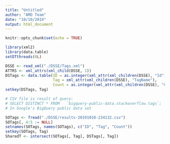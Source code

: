 ```yaml
---
title: "Untitled"
author: "AMD Team"
date: "10/10/2019"
output: html_document
---
```


```r
knitr::opts_chunk$set(echo = TRUE)
```
```r
library(xml2)
library(data.table)
setDTthreads(0L)
```

```r
DSSE <- read_xml("./DSSE/Tags.xml")
ATTRS <- xml_attrs(xml_child(DSSE, 1))
DSTags <- data.table(ID = as.integer(xml_attr(xml_children(DSSE), "Id")),
                     Tag = xml_attr(xml_children(DSSE), "TagName"),
                     Count = as.integer(xml_attr(xml_children(DSSE), "Count")))
setkey(DSTags, Tag)
```
```r
# CSV file is result of query: 
# SELECT DISTINCT * FROM   `bigquery-public-data.stackoverflow.tags`;
# In Google's BigQuery public data set

SOTags <- fread("./DSSE/results-20191010-234132.csv")
SOTags[, 4:5 := NULL]
setnames(SOTags, names(SOTags), c("ID", "Tag", "Count"))
setkey(SOTags, Tag)
SharedT <- intersect(SOTags[, Tag], DSTags[, Tag])
```